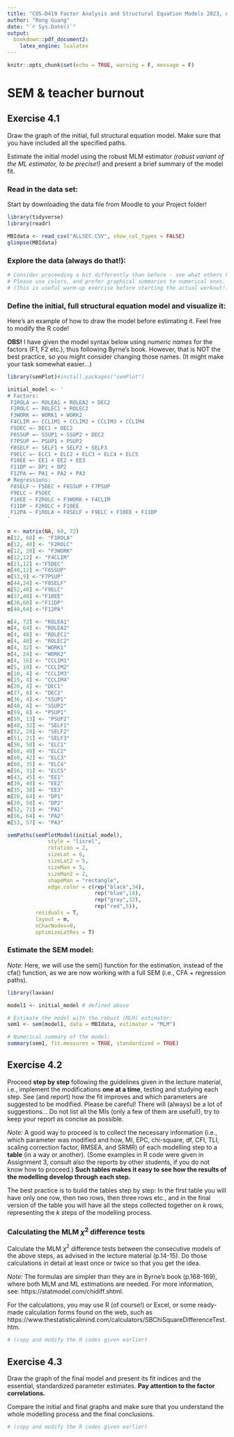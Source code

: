 ```yaml
---
title: "COS-D419 Factor Analysis and Structural Equation Models 2023, Assignment 4"
author: "Rong Guang"
date: "`r Sys.Date()`"
output: 
  bookdown::pdf_document2:
    latex_engine: lualatex
---
```


```r
knitr::opts_chunk$set(echo = TRUE, warning = F, message = F)
```

# SEM & teacher burnout

## Exercise 4.1

Draw the graph of the initial, full structural equation model. Make sure that you have included all the specified paths.

Estimate the initial model using the robust MLM estimator *(robust variant of the ML estimator, to be precise!)* and present a brief summary of the model fit.

### Read in the data set:

Start by downloading the data file from Moodle to your Project folder!

```r
library(tidyverse)
library(readr)

MBIdata <- read_csv("ALLSEC.CSV", show_col_types = FALSE) 
glimpse(MBIdata)
```

### Explore the data (always do that!):

```r

# Consider proceeding a bit differently than before - see what others have done!
# Please use colors, and prefer graphical summaries to numerical ones.
# (This is useful warm-up exercise before starting the actual workout!)

```

### Define the initial, full structural equation model and visualize it:

Here's an example of how to draw the model before estimating it. Feel free to modify the R code!

**OBS!** I have given the model syntax below using *numeric names* for the factors (F1, F2 etc.), thus following Byrne's book. However, that is NOT the best practice, so you might consider changing those names. (It might make your task somewhat easier...)

```r
library(semPlot)#install.packages("semPlot")

initial_model <- '
# Factors:
 F1ROLA =~ ROLEA1 + ROLEA2 + DEC2
 F2ROLC =~ ROLEC1 + ROLEC2
 F3WORK =~ WORK1 + WORK2
 F4CLIM =~ CCLIM1 + CCLIM2 + CCLIM3 + CCLIM4
 F5DEC =~ DEC1 + DEC2
 F6SSUP =~ SSUP1 + SSUP2 + DEC2
 F7PSUP =~ PSUP1 + PSUP2
 F8SELF =~ SELF1 + SELF2 + SELF3
 F9ELC =~ ELC1 + ELC2 + ELC3 + ELC4 + ELC5
 F10EE =~ EE1 + EE2 + EE3
 F11DP =~ DP1 + DP2
 F12PA =~ PA1 + PA2 + PA3
# Regressions:
 F8SELF ~ F5DEC + F6SSUP + F7PSUP
 F9ELC ~ F5DEC
 F10EE ~ F2ROLC + F3WORK + F4CLIM
 F11DP ~ F2ROLC + F10EE
 F12PA ~ F1ROLA + F8SELF + F9ELC + F10EE + F11DP
'
```

```r
m <- matrix(NA, 60, 72)
m[12, 68] <- "F1ROLA"
m[12, 40] <- "F2ROLC"
m[12, 28] <- "F3WORK"
m[12,12] <- "F4CLIM"
m[21,12] <-"F5DEC"
m[40,12] <-"F6SSUP"
m[53,9] <-"F7PSUP"
m[44,24] <-"F8SELF" 
m[52,40] <-"F9ELC"
m[37,48] <-"F10EE"
m[26,60] <-"F11DP"
m[48,64] <-"F12PA"

m[4, 72] <- "ROLEA1"
m[4, 64] <- "ROLEA2"
m[4, 48] <- "ROLEC1"
m[4, 40] <- "ROLEC2"
m[4, 32] <- "WORK1"
m[4, 24] <- "WORK2"
m[4, 16] <- "CCLIM1"
m[5, 10] <- "CCLIM2"
m[10, 4] <- "CCLIM3"
m[15, 4] <- "CCLIM4"
m[20, 4] <- "DEC1"
m[27, 6] <- "DEC2"
m[36, 4] <- "SSUP1"
m[40, 4] <- "SSUP2"
m[59, 6] <- "PSUP1"
m[59, 13] <- "PSUP2"
m[48, 32] <- "SELF1"
m[52, 28] <- "SELF2"
m[51, 21] <- "SELF3"
m[56, 50] <- "ELC1"
m[60, 48] <- "ELC2"
m[60, 42] <- "ELC3"
m[60, 35] <- "ELC4"
m[56, 31] <- "ELC5"
m[43, 45] <- "EE1"
m[39, 40] <- "EE2"
m[35, 38] <- "EE3"
m[20, 64] <- "DP1"  
m[20, 58] <- "DP2"
m[52, 71] <- "PA1"
m[56, 64] <- "PA2"
m[53, 57] <- "PA3"
```


```r
semPaths(semPlotModel(initial_model),
             style = "lisrel",
             rotation = 2,
             sizeLat = 6, 
             sizeLat2 = 5,
             sizeMan = 5,
             sizeMan2 = 2,
             shapeMan = "rectangle",
             edge.color = c(rep("black",34),
                            rep("blue",14),
                            rep("gray",32),
                            rep("red",5)),
         residuals = T,
         layout = m,
         nCharNodes=0,
         optimizeLatRes = T)
```




### Estimate the SEM model:

*Note:* Here, we will use the sem() function for the estimation, instead of the cfa() function, as we are now working with a full SEM (i.e., CFA + regression paths).

```r
library(lavaan)

model1 <- initial_model # defined above

# Estimate the model with the robust (MLM) estimator:
sem1 <- sem(model1, data = MBIdata, estimator = "MLM")

# Numerical summary of the model:
summary(sem1, fit.measures = TRUE, standardized = TRUE)

```

## Exercise 4.2

Proceed **step by step** following the guidelines given in the lecture material, i.e., implement the modifications **one at a time**, testing and studying each step. See (and report) how the fit improves and which parameters are suggested to be modified. Please be careful! There will (always) be a lot of suggestions... Do not list all the MIs (only a few of them are useful!), try to keep your report as concise as possible.

*Note:* A good way to proceed is to collect the necessary information (i.e., which parameter was modified and how, MI, EPC, chi-square, df, CFI, TLI, scaling correction factor, RMSEA, and SRMR) of each modelling step to a **table** (in a way or another). (Some examples in R code were given in Assignment 3, consult also the reports by other students, if you do not know how to proceed.) **Such tables makes it easy to see how the results of the modelling develop through each step.** 

The best practice is to build the tables step by step: In the first table you will have only one row, then two rows, then three rows etc., and in the final version of the table you will have all the steps collected together on *k* rows, representing the *k* steps of the modelling process.

### Calculating the MLM $\chi^2$ difference tests

Calculate the MLM $\chi^2$ difference tests between the consecutive models of the above steps, as advised in the lecture material (p.14-15). Do those calculations in detail at least once or twice so that you get the idea.

*Note:* The formulas are simpler than they are in Byrne's book (p.168-169), where both MLM and ML estimations are needed. For more information, see: https://statmodel.com/chidiff.shtml.

For the calculations, you may use R (of course!) or Excel, or some ready-made calculation forms found on the web, such as https://www.thestatisticalmind.com/calculators/SBChiSquareDifferenceTest.htm.

```r

# (copy and modify the R codes given earlier)

```

## Exercise 4.3

Draw the graph of the final model and present its fit indices and the essential, standardized parameter estimates. **Pay attention to the factor correlations.**

Compare the initial and final graphs and make sure that you understand the whole modelling process and the final conclusions.

```r

# (copy and modify the R codes given earlier)

```

